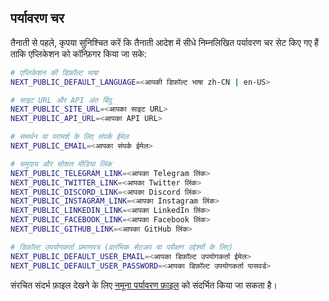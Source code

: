 ## पर्यावरण चर

तैनाती से पहले, कृपया सुनिश्चित करें कि तैनाती आदेश में सीधे निम्नलिखित पर्यावरण चर सेट किए गए हैं ताकि एप्लिकेशन को कॉन्फ़िगर किया जा सके:

```bash
# एप्लिकेशन की डिफ़ॉल्ट भाषा
NEXT_PUBLIC_DEFAULT_LANGUAGE=<आपकी डिफ़ॉल्ट भाषा zh-CN | en-US>

# साइट URL और API अंत बिंदु
NEXT_PUBLIC_SITE_URL=<आपका साइट URL>
NEXT_PUBLIC_API_URL=<आपका API URL>

# समर्थन या परामर्श के लिए संपर्क ईमेल
NEXT_PUBLIC_EMAIL=<आपका संपर्क ईमेल>

# समुदाय और सोशल मीडिया लिंक
NEXT_PUBLIC_TELEGRAM_LINK=<आपका Telegram लिंक>
NEXT_PUBLIC_TWITTER_LINK=<आपका Twitter लिंक>
NEXT_PUBLIC_DISCORD_LINK=<आपका Discord लिंक>
NEXT_PUBLIC_INSTAGRAM_LINK=<आपका Instagram लिंक>
NEXT_PUBLIC_LINKEDIN_LINK=<आपका LinkedIn लिंक>
NEXT_PUBLIC_FACEBOOK_LINK=<आपका Facebook लिंक>
NEXT_PUBLIC_GITHUB_LINK=<आपका GitHub लिंक>

# डिफ़ॉल्ट उपयोगकर्ता प्रमाणपत्र (प्रारंभिक सेटअप या परीक्षण उद्देश्यों के लिए)
NEXT_PUBLIC_DEFAULT_USER_EMAIL=<आपका डिफ़ॉल्ट उपयोगकर्ता ईमेल>
NEXT_PUBLIC_DEFAULT_USER_PASSWORD=<आपका डिफ़ॉल्ट उपयोगकर्ता पासवर्ड>
```

संरचित संदर्भ फ़ाइल देखने के लिए [नमूना पर्यावरण फ़ाइल](https://github.com/perfect-panel/ppanel-web/blob/main/apps/user/.env.template) को संदर्भित किया जा सकता है।



<Giscus />

